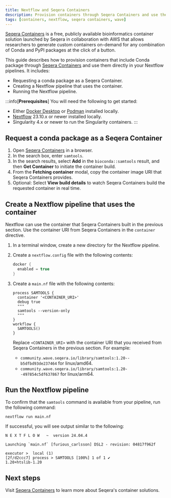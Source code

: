 ```yaml
---
title: Nextflow and Seqera Containers
description: Provision containers through Seqera Containers and use them in your Nextflow pipelines
tags: [containers, nextflow, seqera containers, wave]
---
```


[Seqera Containers][sc] is a free, publicly available bioinformatics container solution launched by Seqera in collaboration with AWS that allows researchers to generate custom containers on-demand for any combination of Conda and PyPI packages at the click of a button.

This guide describes how to provision containers that include Conda package through [Seqera Containers][sc] and use them directly in your Nextflow pipelines. It includes:

- Requesting a conda package as a Seqera Container.
- Creating a Nextflow pipeline that uses the container.
- Running the Nextflow pipeline.

:::info[**Prerequisites**]
You will need the following to get started:

- Either [Docker Desktop] or [Podman] installed locally.
- [Nextflow] 23.10.x or newer installed locally.
- Singularity 4.x or newer to run the Singularity containers.
:::

## Request a conda package as a Seqera Container

1. Open [Seqera Containers][sc] in a browser.
1. In the search box, enter `samtools`.
1. In the search results, select **Add** in the `bioconda::samtools` result, and then **Get Container** to initiate the container build.
1. From the **Fetching container** modal, copy the container image URI that Seqera Containers provides.
1. Optional: Select **View build details** to watch Seqera Containers build the requested container in real time.

## Create a Nextflow pipeline that uses the container

Nextflow can use the container that Seqera Containers built in the previous section. Use the container URI from Seqera Containers in the `container` directive.

1. In a terminal window, create a new directory for the Nextflow pipeline.
1. Create a `nextflow.config` file with the following contents:

    ```groovy
    docker {
      enabled = true
    }
    ```

1. Create a `main.nf` file with the following contents:

    ```nextflow
    process SAMTOOLS {
      container '<CONTAINER_URI>'
      debug true
      """
      samtools --version-only
      """
    }
    workflow {
      SAMTOOLS()
    }
    ```

    Replace `<CONTAINER_URI>` with the container URI that you received from Seqera Containers in the previous section. For example:

    - `community.wave.seqera.io/library/samtools:1.20--b5dfbd93de237464` for linux/amd64.
    - `community.wave.seqera.io/library/samtools:1.20--497854c5df637867` for linux/arm64.

## Run the Nextflow pipeline

To confirm that the `samtools` command is available from your pipeline, run the following command:

```
nextflow run main.nf
```

If successful, you will see output similar to the following:

```
N E X T F L O W   ~  version 24.04.4

Launching `main.nf` [furious_carlsson] DSL2 - revision: 04817f962f

executor >  local (1)
[2f/d2ccc7] process > SAMTOOLS [100%] 1 of 1 ✔
1.20+htslib-1.20
```

## Next steps

Visit [Seqera Containers][sc] to learn more about Seqera's container solutions.

[sc]: https://seqera.io/containers/
[conda]: https://docs.conda.io/en/latest/
[Nextflow]: https://www.nextflow.io/docs/latest/install.html
[Podman]: https://podman.io/docs/installation
[Docker Desktop]: https://www.docker.com/products/docker-desktop/

[wave-build]: /wave_docs/wave_repo/docs/cli/reference.md#build-a-container
[nf-config]: /wave_docs/wave_repo/docs/nextflow.md#configuration-options
[wave-cli]: /wave_docs/wave_repo/docs/cli/index.md
